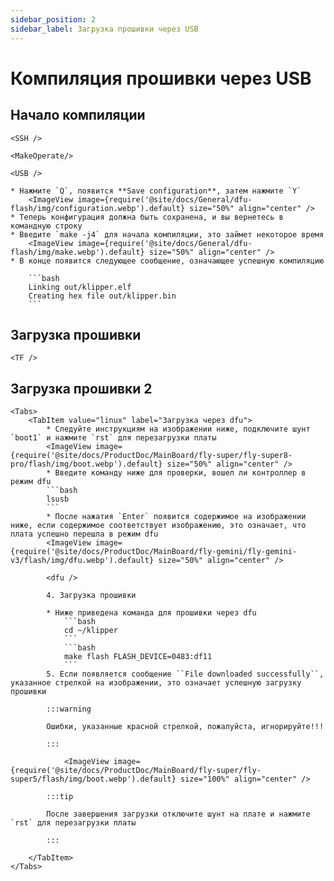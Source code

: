 ```yaml
---
sidebar_position: 2
sidebar_label: Загрузка прошивки через USB
---
```




# Компиляция прошивки через USB

## Начало компиляции

    <SSH />

    <MakeOperate/>

    <USB />

    * Нажмите `Q`, появится **Save configuration**, затем нажмите `Y`
        <ImageView image={require('@site/docs/General/dfu-flash/img/configuration.webp').default} size="50%" align="center" />
    * Теперь конфигурация должна быть сохранена, и вы вернетесь в командную строку
    * Введите `make -j4` для начала компиляции, это займет некоторое время
        <ImageView image={require('@site/docs/General/dfu-flash/img/make.webp').default} size="50%" align="center" />
    * В конце появится следующее сообщение, означающее успешную компиляцию

        ```bash
        Linking out/klipper.elf
        Creating hex file out/klipper.bin
        ```


## Загрузка прошивки
    
    <TF />

## Загрузка прошивки 2
    <Tabs>
        <TabItem value="linux" label="Загрузка через dfu">
            * Следуйте инструкциям на изображении ниже, подключите шунт `boot1` и нажмите `rst` для перезагрузки платы
            <ImageView image={require('@site/docs/ProductDoc/MainBoard/fly-super/fly-super8-pro/flash/img/boot.webp').default} size="50%" align="center" />
            * Введите команду ниже для проверки, вошел ли контроллер в режим dfu
            ```bash
            lsusb
            ```
            * После нажатия `Enter` появится содержимое на изображении ниже, если содержимое соответствует изображению, это означает, что плата успешно перешла в режим dfu
            <ImageView image={require('@site/docs/ProductDoc/MainBoard/fly-gemini/fly-gemini-v3/flash/img/dfu.webp').default} size="50%" align="center" />
           
            <dfu />

            4. Загрузка прошивки

            * Ниже приведена команда для прошивки через dfu
                ```bash
                cd ~/klipper
                ```
                ```bash
                make flash FLASH_DEVICE=0483:df11
                ```
            5. Если появляется сообщение ``File downloaded successfully``, указанное стрелкой на изображении, это означает успешную загрузку прошивки

            :::warning

            Ошибки, указанные красной стрелкой, пожалуйста, игнорируйте!!!

            :::

                <ImageView image={require('@site/docs/ProductDoc/MainBoard/fly-super/fly-super5/flash/img/boot.webp').default} size="100%" align="center" />

            :::tip

            После завершения загрузки отключите шунт на плате и нажмите `rst` для перезагрузки платы

            :::

        </TabItem>
    </Tabs>